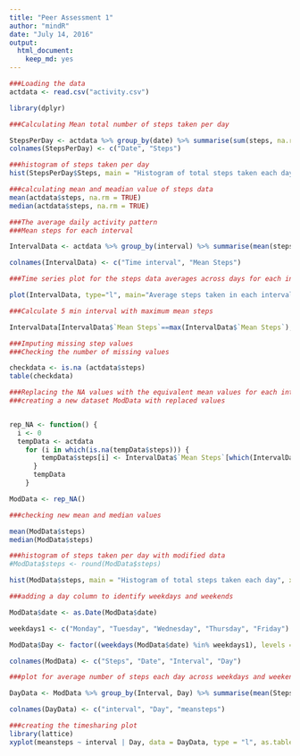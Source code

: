 ```yaml
---
title: "Peer Assessment 1"
author: "mindR"
date: "July 14, 2016"
output: 
  html_document: 
    keep_md: yes
---
```


```r

###Loading the data
actdata <- read.csv("activity.csv")

```


```r
library(dplyr)

###Calculating Mean total number of steps taken per day

StepsPerDay <- actdata %>% group_by(date) %>% summarise(sum(steps, na.rm=TRUE))
colnames(StepsPerDay) <- c("Date", "Steps")

###histogram of steps taken per day
hist(StepsPerDay$Steps, main = "Histogram of total steps taken each day", xlab = "Total Steps")

###calculating mean and meadian value of steps data
mean(actdata$steps, na.rm = TRUE)
median(actdata$steps, na.rm = TRUE)

```


```r
###The average daily activity pattern
###Mean steps for each interval

IntervalData <- actdata %>% group_by(interval) %>% summarise(mean(steps, na.rm=TRUE))

colnames(IntervalData) <- c("Time interval", "Mean Steps")

###Time series plot for the steps data averages across days for each interval

plot(IntervalData, type="l", main="Average steps taken in each interval")

###Calculate 5 min interval with maximum mean steps

IntervalData[IntervalData$`Mean Steps`==max(IntervalData$`Mean Steps`),]

```


```r
###Imputing missing step values
###Checking the number of missing values

checkdata <- is.na (actdata$steps)
table(checkdata)

###Replacing the NA values with the equivalent mean values for each intervals
###creating a new dataset ModData with replaced values


rep_NA <- function() {
  i <- 0
  tempData <- actdata
    for (i in which(is.na(tempData$steps))) {
        tempData$steps[i] <- IntervalData$`Mean Steps`[which(IntervalData$`Time interval`==tempData$interval[i])]
      }
      tempData
    }

ModData <- rep_NA()

###checking new mean and median values

mean(ModData$steps)
median(ModData$steps)

###histogram of steps taken per day with modified data
#ModData$steps <- round(ModData$steps)

hist(ModData$steps, main = "Histogram of total steps taken each day", xlab = "Total Steps")

```



```r

###adding a day column to identify weekdays and weekends

ModData$date <- as.Date(ModData$date)

weekdays1 <- c("Monday", "Tuesday", "Wednesday", "Thursday", "Friday")

ModData$Day <- factor((weekdays(ModData$date) %in% weekdays1), levels = c(FALSE,TRUE), labels = c("weekend", "weekday"))

colnames(ModData) <- c("Steps", "Date", "Interval", "Day")

###plot for average number of steps each day across weekdays and weekends

DayData <- ModData %>% group_by(Interval, Day) %>% summarise(mean(Steps, na.rm=TRUE))

colnames(DayData) <- c("interval", "Day", "meansteps")

###creating the timesharing plot
library(lattice)
xyplot(meansteps ~ interval | Day, data = DayData, type = "l", as.table=TRUE)

```

